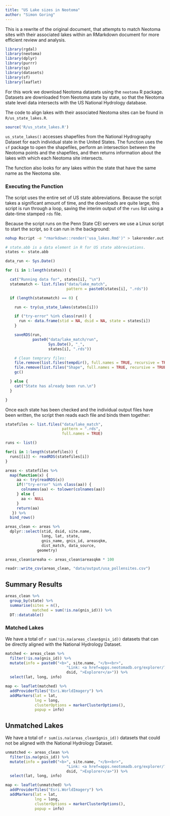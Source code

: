```yaml
---
title: "US Lake sizes in Neotoma"
author: "Simon Goring"
---
```


This is a rewrite of the original document, that attempts to match Neotoma sites with their associated lakes within an RMarkdown document for more efficient review and analysis.

```r

library(rgdal)
library(neotoma)
library(dplyr)
library(purrr)
library(sp)
library(datasets)
library(sf)
library(leaflet)

```

For this work we download Neotoma datasets using the `neotoma` R package.  Datasets are downloaded from Neotoma state by state, so that the Neotoma state level data intersects with the US National Hydrology database.

The code to align lakes with their associated Neotoma sites can be found in `R/us_state_lakes.R`.

```r
source('R/us_state_lakes.R')
```

`us_state_lakes()` accesses shapefiles from the National Hydrography Dataset for each individual state in the United States.  The function uses the `sf` package to open the shapefiles, perform an intersection between the Neotoma points and the shapefiles, and then returns information about the lakes with which each Neotoma site intersects.

The function also looks for any lakes within the state that have the same name as the Neotoma site.

### Executing the Function

The script uses the entire set of US state abbreviations.  Because the script takes a significant amount of time, and the downloads are quite large, this script is run through a loop, saving the interim output of the `runs` list using a date-time stamped `rds` file.

Because the script runs on the Penn State CEI servers we use a Linux script to start the script, so it can run in the background:

```bash
nohup Rscript -e "rmarkdown::render('usa_lakes.Rmd')" > lakerender.out 2>&1 &
```

```r

# state.abb is a data element in R for US state abbreviations.
states <- state.abb

data_run <- Sys.Date()

for (i in 1:length(states)) {

  cat("Running data for", states[i], "\n")
  statematch <- list.files("data/lake_match",
                           pattern = paste0(states[i], ".rds"))

  if (length(statematch) == 0) {

    run <- try(us_state_lakes(states[i]))

    if ("try-error" %in% class(run)) {
      run <- data.frame(stid = NA, dsid = NA, state = states[i])
    }

    saveRDS(run,
            paste0("data/lake_match/run",
                   Sys.Date(), "_",
                   states[i], ".rds"))

    # Clean temprary files:
    file.remove(list.files(tempdir(), full.names = TRUE, recursive = TRUE))
    file.remove(list.files("Shape", full.names = TRUE, recursive = TRUE))
    gc()

  } else {
    cat("State has already been run.\n")
  }

}

```

Once each state has been checked and the individual output files have been written, the script then reads each file and binds them together:

```r

statefiles <- list.files("data/lake_match",
                         pattern = ".rds",
                         full.names = TRUE)

runs <- list()

for(i in 1:length(statefiles)) {
  runs[[i]] <- readRDS(statefiles[i])
}

areas <- statefiles %>%
  map(function(x) {
     aa <- try(readRDS(x))
     if(!"try-error" %in% class(aa)) {
       colnames(aa) <- tolower(colnames(aa))
     } else {
       aa <- NULL
     }
     return(aa)
   }) %>%
  bind_rows()

areas_clean <- areas %>%
  dplyr::select(stid, dsid, site.name,
                long, lat, state,
                gnis_name, gnis_id, areasqkm,
                dist_match, data_source,
              geometry)

areas_clean$areaha <- areas_clean$areasqkm * 100

readr::write_csv(areas_clean, "data/output/usa_pollensites.csv")

```

## Summary Results

```r
areas_clean %>%
  group_by(state) %>%
  summarise(sites = n(),
            matched = sum(!is.na(gnis_id))) %>%
  DT::datatable()
```

### Matched Lakes

We have a total of `r sum(!is.na(areas_clean$gnis_id))` datasets that can be directly aligned with the National Hydrology Dataset.

```r

matched <- areas_clean %>%
  filter(!is.na(gnis_id)) %>%
  mutate(info = paste0("<b>", site.name, "</b><br>",
                           "Link: <a href=apps.neotomadb.org/explorer/?dsid=",
                           dsid, ">Explorer</a>")) %>%
  select(lat, long, info)

map <- leaflet(matched) %>%
  addProviderTiles("Esri.WorldImagery") %>%
  addMarkers(lat = lat,
             lng = long,
             clusterOptions = markerClusterOptions(),
             popup = info)
```

## Unmatched Lakes

We have a total of `r sum(is.na(areas_clean$gnis_id))` datasets that could not be aligned with the National Hydrology Dataset.

```r

unmatched <- areas_clean %>%
  filter(is.na(gnis_id)) %>%
  mutate(info = paste0("<b>", site.name, "</b><br>",
                           "Link: <a href=apps.neotomadb.org/explorer/?dsid=",
                           dsid, ">Explorer</a>")) %>%
  select(lat, long, info)

map <- leaflet(unmatched) %>%
  addProviderTiles("Esri.WorldImagery") %>%
  addMarkers(lat = lat,
             lng = long,
             clusterOptions = markerClusterOptions(),
             popup = info)
```
